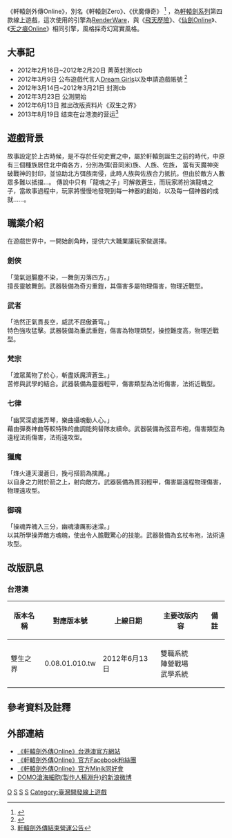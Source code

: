 {{Infobox animanga/Headerofja
|title= 軒轅劍外傳Online
|image= Xuan-Yuan Sword ZERO Online.jpg
|size= 
|caption= 
|japanese= 
|english= 
|kana= 
|romaji= 
|genre= 
}}
{{Infobox animanga/Game
|Title= 
|Genre= [[MMORPG|MMORPG]] 
|Plat= [[个人电脑|PC]] ([[Windows|Windows]])
|Spec= Intel Pentium 4 3.0GHz 或<br> AMD SEMPRON 2800，<br />記憶體512MB以上，<br />硬碟空間4GB以上，<br />Grforce 5200 128MB 顯示卡<br>(支援DX 9.0c)
|Recommend= Intel Core2 2.8GHz以上或<br> AMD ATHLON  64X2以上，<br />記憶體2GB以上，<br />硬碟空間8GB以上，<br />Geforce 9800GT 512MB<br> (支援DX 9.0c)
|Engine= [[RenderWare|RenderWare]]
|Patch= 
|Version= 0.09.04.090.tw（停運前最後版本）
|Dev= [[大宇資訊|大宇資訊]]
|Pub= {{flagicon|ROC}}[[遊戲新幹線|遊戲新幹線]]<BR>
|Producer= [[楊淵升|楊淵升]] [[羅弘奇|羅弘奇]] <ref>{{cite web|url=http://gnn.gamer.com.tw/5/63195.html|title=專訪《軒轅劍外傳 Online》研發團隊|date=2012-03-08|language=zh-tw|access-date=2012-03-08|archive-date=2016-03-04|archive-url=https://web.archive.org/web/20160304074953/http://gnn.gamer.com.tw/5/63195.html|dead-url=no}}</ref>

|Director= [[蔡明宏|蔡明宏]] (蔡魔王)
|Scenario= 
|CharacterDesign= 
|Sound= [[吳欣叡|吳欣叡]](毛獸) [[曾志豪_(台灣)|曾志豪]](豪哥) <ref>{{cite web|url=http://swd.softstar.com.tw/news_detail.aspx?no=2907|title=【軒轅劍外傳Online】幕後設定花絮＆開發團隊心聲單元|date=2012-03-23|language=zh-tw|access-date=2012-03-27|archive-date=2013-07-02|archive-url=https://web.archive.org/web/20130702064300/http://swd.softstar.com.tw/news_detail.aspx?no=2907|dead-url=no}}</ref>
|Media= 
|Play= 多人
|Date= 
|Released= {{flagicon|ROC}}2012年3月23日<BR>
|Price= 
|Sale= 
|Rating= 
|Device= [[滑鼠|滑鼠]]、[[鍵盤|鍵盤]]
|ContentsIcon= 
|Name= 
|End= 
|Save= 
|Size= 
|QSave= 
|QLoad= 
|Continue= 
|Screen= 
|FScreen= 
|Music= 
|Voice= 
|Log= 
|CGMode= 
|MMode= 
|EMode= 
|Skip= 
|Auto= 
|Etc= 
}}
{{Infobox animanga/Footerofja}}

《軒轅劍外傳Online》，別名《軒轅劍Zero》、《伏魔傳奇》
<ref>{{cite web|url=http://www.libertytimes.com.tw/2011/new/may/11/today-e22.htm|title=大宇資私募1億 今年拚轉盈|date=2011-05-11|language=zh-tw|access-date=2012-02-26|archive-date=2011-05-15|archive-url=https://web.archive.org/web/20110515092158/http://www.libertytimes.com.tw/2011/new/may/11/today-e22.htm|dead-url=no}}</ref>
，為[[軒轅劍系列|軒轅劍系列]]第四款線上遊戲，這次使用的引擎為[[RenderWare|RenderWare]]，與《[[飛天歷險|飛天歷險]]》、《[[仙劍Online|仙劍Online]]》、《[[軒轅劍網路版3_天之痕|天之痕Online]]》相同引擎，風格採奇幻寫實風格。

==大事記==
*2012年2月16日~2012年2月20日 菁英封測ccb
*2012年3月9日 公布遊戲代言人[[Dream_Girls|Dream Girls]]以及申請遊戲帳號 <ref>{{cite web|url=http://www.2000fun.com/article-29104-1.html|title=《軒轅劍外傳 Online》國產永恆級3D武俠遊戲鉅作 14日起感動封測|date=2011-03-09|language=zh-tw|access-date=2012-03-09|archive-url=https://web.archive.org/web/20120312124620/http://www.2000fun.com/article-29104-1.html|archive-date=2012-03-12|dead-url=yes}}</ref>
*2012年3月14日~2012年3月21日 封測cb
*2012年3月23日 公測開始
*2012年6月13日 推出改版资料片《双生之界》
*2013年8月19日 结束在台港澳的营运<ref>[http://swd.gameflier.com/news/news_view.aspx?ptype=news&ID=304&ToPage=1&keyword= 軒轅劍外傳結束營運公告]{{dead link|date=2018年4月 |bot=InternetArchiveBot |fix-attempted=yes }}</ref>

==遊戲背景==
故事設定於上古時候，是不存於任何史實之中，屬於軒轅劍誕生之前的時代，中原有三個種族居住北中南各方，分別為弭(音同米)族、人族、佐族，
當有天魔神突破戰神的封印，並協助北方弭族南侵，此時人族與佐族合力抵抗，但由於敵方人數眾多難以抵擋...。
傳說中只有「龍魂之子」可解救蒼生，而玩家將扮演龍魂之子，當故事過程中，玩家將慢慢地發現到每一神器的創始，以及每一個神器的成就......。

==職業介紹==
在遊戲世界中，一開始創角時，提供六大職業讓玩家做選擇。
===劍俠===
「蕩氣迴腸塵不染，一舞劍刃落四方。」<br>擅長靈敏舞劍。武器裝備為奇刃重鎧，其傷害多屬物理傷害，物理近戰型。

===武者===
「浩然正氣貫長空，威武不屈傲蒼穹。」<br>特色強攻猛擊。武器裝備為重武重鎧，傷害為物理類型，操控難度高，物理近戰型。
===梵宗===
「渡眾萬物了於心，斬盡妖魔濟蒼生。」<br>苦修與武學的結合。武器裝備為靈器輕甲，傷害類型為法術傷害，法術近戰型。
===七律===
「幽冥深處誰弄琴，樂曲攝魂動人心。」<br>藉由彈奏神曲等較特殊的曲調能夠替隊友續命。武器裝備為弦音布袍，傷害類型為遠程法術傷害，法術遠攻型。
===獵魔===
「烽火連天漫蒼日，挽弓搭箭為擒魔。」<br>以自身之力附於箭之上，射向敵方。武器裝備為貫羽輕甲，傷害屬遠程物理傷害，物理遠攻型。
===御魂===
「操魂弄魄入三分，幽魂淒厲影迷濛。」<br>以其所學操弄敵方魂魄，使出令人膽戰驚心的技能。武器裝備為玄杖布袍，法術遠攻型。

==改版訊息==
===台港澳===
{| class="wikitable"
|-
! 版本名稱 !! 對應版本號 !! 上線日期 !! 主要改版内容 !! 備註
|-
| 雙生之界 || 0.08.01.010.tw || 2012年6月13日 || 雙職系統<br>陣營戰場<br>武學系統 || 
|}

==參考資料及註釋==
{{reflist}}
==外部連結==
* [https://web.archive.org/web/20120303051939/http://swd.gameflier.com/ 《軒轅劍外傳Online》台港澳官方網站]
* [https://www.facebook.com/GFSWD 《軒轅劍外傳Online》官方Facebook粉絲團]
* [http://tw.socialgame.yahoo.net/mtag/mtag.php?ac=thread&view=list&tagid=3115&op=thread 《軒轅劍外傳Online》官方Minik同好會] {{Wayback|url=http://tw.socialgame.yahoo.net/mtag/mtag.php?ac=thread&view=list&tagid=3115&op=thread |date=20120621033742 }}
* [http://www.weibo.com/u/2571127530 DOMO滄海細胞(製作人楊淵升)的新浪微博]
{{軒轅劍}}
{{大宇資訊}}

[[Category:軒轅劍系列電子遊戲|O]]
[[Category:大型多人在线角色扮演游戏|S]]
[[Category:2012年电子游戏|S]]
[[Category:Windows遊戲|S]]
[[Category:臺灣開發線上遊戲|Category:臺灣開發線上遊戲]]